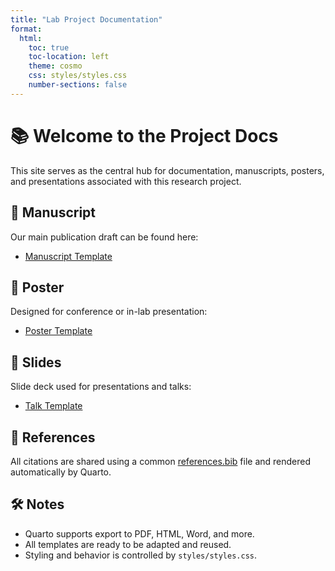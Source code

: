 ```yaml
---
title: "Lab Project Documentation"
format:
  html:
    toc: true
    toc-location: left
    theme: cosmo
    css: styles/styles.css
    number-sections: false
---
```


# 📚 Welcome to the Project Docs

This site serves as the central hub for documentation, manuscripts, posters, and presentations associated with this research project.

## 🔬 Manuscript

Our main publication draft can be found here:

- [Manuscript Template](manuscript/template-manuscript.qmd)

## 🧾 Poster

Designed for conference or in-lab presentation:

- [Poster Template](poster/template-poster.qmd)

## 🎤 Slides

Slide deck used for presentations and talks:

- [Talk Template](slides/template-talk.qmd)

## 📎 References

All citations are shared using a common [references.bib](references.bib) file and rendered automatically by Quarto.

## 🛠 Notes

- Quarto supports export to PDF, HTML, Word, and more.
- All templates are ready to be adapted and reused.
- Styling and behavior is controlled by `styles/styles.css`.

